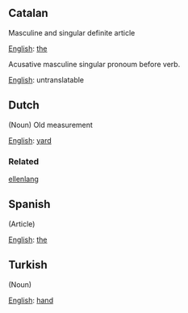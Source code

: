 ==Catalan==

Masculine and singular definite article

[[English]]: [[the]]

Acusative masculine singular pronoum before verb.

[[English]]: untranslatable

==Dutch==

(Noun) Old measurement

[[English]]: [[yard]]

===Related===

[[ellenlang]]

==Spanish==

(Article)

[[English]]: [[the]]

==Turkish==

(Noun)

[[English]]: [[hand]]
